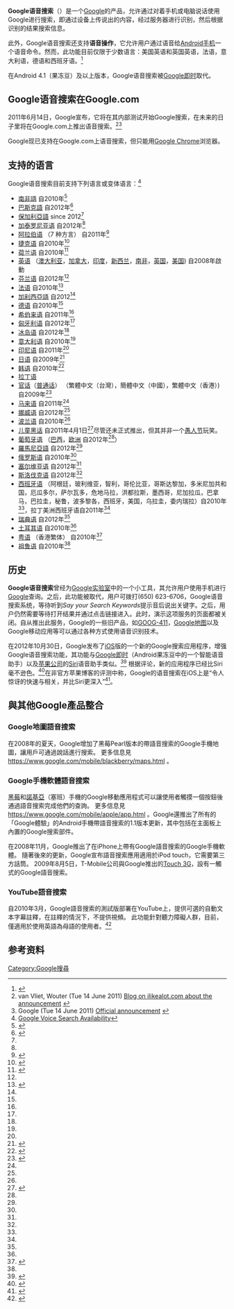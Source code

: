 {{NoteTA|G1=IT}}
{{Distinguish|Google Voice}}

{{Infobox software 
| name = Google语音搜索<br>Google Voice Search
| logo = [[File:Google_mic.svg|80px]]
| developer = [[Google|Google]]
| genre = 在手机和台式电脑上语音搜索
| language = 多国语言
| website = http://www.google.com/mobile/voice-search/ http://www.google.com/insidesearch/voicesearch.html
}}

'''Google语音搜索'''（{{lang-en|Google Voice Search}}）是一个[[Google|Google]]的产品，允许通过对着手机或电脑说话使用Google进行搜索，即通过设备上传说出的内容，经过服务器进行识别，然后根据识别的结果搜索信息。

此外，Google语音搜索还支持'''语音操作'''，它允许用户通过语音给[[Android手机|Android手机]]一个语音命令。然而，此功能目前仅限于少数语言：美国英语和英国英语，法语，意大利语，德语和西班牙语。<ref>{{cite web|url=http://googlemobile.blogspot.be/2011/09/introducing-voice-actions-for-android.html|title=Introducing Voice Actions for Android in the UK, France, Italy, Germany and Spain|date=16 September 2011|publisher=Google Mobile Blog|accessdate=2013-05-27|archive-date=2013-08-22|archive-url=https://www.webcitation.org/6J45uQgbg?url=http://googlemobile.blogspot.be/2011/09/introducing-voice-actions-for-android.html|dead-url=no}}</ref>

在Android 4.1（果冻豆）及以上版本，Google语音搜索被[[Google即时|Google即时]]取代。

== Google语音搜索在Google.com ==
2011年6月14日，Google宣布，它将在其内部测试开始Google搜索，在未来的日子里将在Google.com上推出语音搜索。<ref name="Ilikealot">van Vliet, Wouter (Tue 14 June 2011) [http://www.ilikealot.com/i/inside_google_search_2011_-_announcing_voice_search_search_by_image_and_more Blog on ilikealot.com about the announcement] {{Wayback|url=http://www.ilikealot.com/i/inside_google_search_2011_-_announcing_voice_search_search_by_image_and_more |date=20200919084324 }}</ref><ref name="Official announcement">Google (Tue 14 June 2011) [http://www.google.com/insidesearch/press.html#blog Official announcement] {{Wayback|url=http://www.google.com/insidesearch/press.html#blog |date=20120226001005 }}</ref>

Google现已支持在Google.com上语音搜索，但只能用[[Google_Chrome|Google Chrome]]浏览器。

==支持的语言==
Google语音搜索目前支持下列语言或变体语言：<ref>[https://support.google.com/mobile/bin/answer.py?hl=en&answer=170820 Google Voice Search Availability]{{dead link|date=2017年11月 |bot=InternetArchiveBot |fix-attempted=yes }}</ref>
* [[南非語|南非語]] 自2010年<ref name="languagesNov2010">{{cite web|url=http://googleresearch.blogspot.be/2010/11/voice-search-in-underrepresented.html|title=Voice Search in Underrepresented Languages|date=9 November 2010|publisher=Google Research Blog|accessdate=2013-05-28|archive-date=2013-08-22|archive-url=https://www.webcitation.org/6J45vMFj4?url=http://googleresearch.blogspot.be/2010/11/voice-search-in-underrepresented.html|dead-url=no}}</ref>
* [[巴斯克語|巴斯克語]] 自2012年<ref name="languagesAug2012">{{cite web|url=http://googleblog.blogspot.be/2012/08/voice-search-arrives-in-13-new-languages.html|title=Voice Search arrives in 13 new languages|date=17 August 2012|author=Google Blog|accessdate=2013-05-28|archive-date=2013-08-22|archive-url=https://www.webcitation.org/6J45w0jub?url=http://googleblog.blogspot.be/2012/08/voice-search-arrives-in-13-new-languages.html|dead-url=no}}</ref>
* [[保加利亞語|保加利亞語]] since 2012<ref name="languagesAug2012" />
* [[加泰罗尼亚语|加泰罗尼亚语]] 自2012年<ref name="languagesAug2012" />
* [[阿拉伯语|阿拉伯语]] （7 种方言） 自2011年<ref name="languagesDec2011">{{cite web|url=http://googlemobile.blogspot.be/2011/12/voice-search-arrives-in-middle-east.html|title=Voice Search arrives in the Middle East|date=5 December 2011|publisher=Google Mobile Blog|accessdate=2013-05-28|archive-date=2013-08-22|archive-url=https://www.webcitation.org/6J45whoFl?url=http://googlemobile.blogspot.be/2011/12/voice-search-arrives-in-middle-east.html|dead-url=no}}</ref>
* [[捷克语|捷克语]] 自2010年<ref name="languagesOct2010">{{cite web|url=http://googlemobile.blogspot.be/2010/10/voice-search-in-russian-polish-czech.html|title=Voice Search in Russian, Polish, Czech and Turkish|date=21 October 2010|author=Google Mobile Blog|accessdate=2013-05-28|archive-date=2013-08-22|archive-url=https://www.webcitation.org/6J45xRVLQ?url=http://googlemobile.blogspot.be/2010/10/voice-search-in-russian-polish-czech.html|dead-url=no}}</ref>
* [[荷兰语|荷兰语]] 自2010年<ref name="languagesMar2011">{{cite web|url=http://googlemobile.blogspot.be/2011/03/word-of-mouth-introducing-voice-search.html|title=Word of Mouth: Introducing Voice Search for Indonesian, Malaysian and Latin American Spanish|date=30 March 2011|author=Google Mobile Blog|accessdate=2013-05-28|archive-date=2013-08-22|archive-url=https://www.webcitation.org/6J45yByXH?url=http://googlemobile.blogspot.be/2011/03/word-of-mouth-introducing-voice-search.html|dead-url=no}}</ref>
* [[英语|英语]] （[[澳大利亚英语|澳大利亚]]，[[加拿大英语|加拿大]]，[[印度英语|印度]]，[[新西兰英语|新西兰]]，[[南非英语|南非]]，[[英国英语|英国]]，[[美国英语|美国]]) 自2008年啟動
* [[芬兰语|芬兰语]] 自2012年<ref name="languagesAug2012" />
* [[法语|法语]] 自2010年<ref name="languagesJun2010">{{cite web|url=http://googlemobile.blogspot.be/2010/06/salut-willkommen-benvenuto-bienvenido.html|title=Salut! Willkommen! Benvenuto! ¡Bienvenido! Google Search by Voice in French, German, Italian and Spanish|date=9 June 2010|author=Google Mobile Blog|accessdate=2013-05-28|archive-date=2013-08-22|archive-url=https://www.webcitation.org/6J45ypKml?url=http://googlemobile.blogspot.be/2010/06/salut-willkommen-benvenuto-bienvenido.html|dead-url=no}}</ref>
* [[加利西亞語|加利西亞語]] 自2012<ref name="languagesAug2012" />
* [[德语|德语]] 自2010年<ref name="languagesJun2010" />
* [[希伯来语|希伯来语]] 自2011年<ref name="languagesDec2011" />
* [[匈牙利语|匈牙利语]] 自2012年<ref name="languagesAug2012" />
* [[冰岛语|冰岛语]] 自2012年<ref name="languagesAug2012" />
* [[意大利语|意大利语]] 自2010年<ref name="languagesJun2010" />
* [[印尼语|印尼语]] 自2011年<ref name="languagesMar2011" />
* [[日语|日语]] 自2009年<ref name="languagesJapanese">{{cite web|url=http://googleresearch.blogspot.be/2009/12/teaching-computer-to-understand.html|title=Teaching a Computer to Understand Japanese|date=15 December 2009|publisher=Google Research Blog|accessdate=2013-05-28|archive-date=2013-08-22|archive-url=https://www.webcitation.org/6J45zdGj8?url=http://googleresearch.blogspot.be/2009/12/teaching-computer-to-understand.html|dead-url=no}}</ref>
* [[韩语|韩语]] 自2010年<ref name="languagesKorean">{{cite web|url=http://googlemobile.blogspot.be/2010/06/annyeong-haseyo-to-google-search-by.html|title="Annyeong Haseyo! "안녕하세요" to Google Search by Voice in Korean|date=22 June 2010|publisher=Google Mobile Blog|accessdate=2013-05-28|archive-date=2013-08-22|archive-url=https://www.webcitation.org/6J460H413?url=http://googlemobile.blogspot.be/2010/06/annyeong-haseyo-to-google-search-by.html|dead-url=no}}</ref>
* [[拉丁语|拉丁语]]
* [[官话|官话]]（[[普通话|普通话]]） （繁體中文（台灣），簡體中文（中國），繁體中文（香港）) 自2009年<ref name="languagesMandarin">{{cite web|url=http://googleresearch.blogspot.be/2009/11/google-search-by-voice-learns-mandarin.html|title=Google Search by Voice Learns Mandarin Chinese|date=2 November 2009|publisher=Google Research Blog|accessdate=2013-05-28|archive-date=2013-08-22|archive-url=https://www.webcitation.org/6J460ySNM?url=http://googleresearch.blogspot.be/2009/11/google-search-by-voice-learns-mandarin.html|dead-url=no}}</ref>
* [[马来语|马来语]] 自2011年<ref name="languagesMar2011" />
* [[挪威语|挪威语]] 自2012年<ref name="languagesAug2012" />
* [[波兰语|波兰语]] 自2010年<ref name="languagesOct2010" />
* [[儿童黑话|儿童黑话]] 自2011年4月1日<ref name="languagesApr2011">{{cite web|url=http://googleresearch.blogspot.be/2011/04/ig-pay-atin-lay-oice-vay-earch-say.html|title=Ig-pay Atin-lay Oice-vay Earch-say|date=1 April 2011|publisher=Google Research Blog|accessdate=2013-05-28|archive-date=2013-08-22|archive-url=https://www.webcitation.org/6J461mBZr?url=http://googleresearch.blogspot.be/2011/04/ig-pay-atin-lay-oice-vay-earch-say.html|dead-url=no}}</ref>尽管还未正式推出，但其并非一个[[愚人节|愚人节]]玩笑。
* [[葡萄牙语|葡萄牙语]] （[[巴西葡萄牙语|巴西]]，[[欧洲葡萄牙语|欧洲]] 自2012年<ref name="languagesAug2012" />）
* [[羅馬尼亞語|羅馬尼亞語]] 自2012年<ref name="languagesAug2012" />
* [[俄罗斯语|俄罗斯语]] 自2010年<ref name="languagesOct2010" />
* [[塞尔维亚语|塞尔维亚语]] 自2012年<ref name="languagesAug2012" />
* [[斯洛伐克语|斯洛伐克语]] 自2012年<ref name="languagesAug2012" />
* [[西班牙语|西班牙语]] （阿根廷，玻利维亚，智利，哥伦比亚，哥斯达黎加，多米尼加共和国，厄瓜多尔，萨尔瓦多，危地马拉，洪都拉斯，墨西哥，尼加拉瓜，巴拿马，巴拉圭，秘鲁，波多黎各，西班牙，美国，乌拉圭，委内瑞拉）自2010年<ref name="languagesJun2010" />，拉丁美洲西班牙语自2011年<ref name="languagesMar2011" />
* [[瑞典语|瑞典语]] 自2012年<ref name="languagesAug2012" />
* [[土耳其语|土耳其语]] 自2010年<ref name="languagesOct2010" />
* [[粤语|粤语]] （香港繁体） 自2010年<ref name="languagesCantonese">{{cite web|url=http://googleresearch.blogspot.be/2010/12/google-launches-cantonese-voice-search.html|title=Google Launches Cantonese Voice Search in Hong Kong|date=2 December 2010|publisher=Google Research Blog|accessdate=2013-05-28|archive-date=2013-08-22|archive-url=https://www.webcitation.org/6J462OoKT?url=http://googleresearch.blogspot.be/2010/12/google-launches-cantonese-voice-search.html|dead-url=no}}</ref>
* [[祖鲁语|祖鲁语]] 自2010年<ref name="languagesNov2010" />

==历史==
'''Google语音搜索'''曾经为[[Google实验室|Google实验室]]中的一个小工具，其允许用户使用手机进行[[Google|Google]]查询。之后，此功能被取代，用户可拨打(650) 623-6706，Google语音搜索系统，等待听到''Say your Search Keywords''提示音后说出关键字。之后，用户仍然需要等待打开结果并通过点击链接进入。此时，演示这项服务的页面都被关闭。自从推出此服务，Google的一些旧产品，如[[GOOG-411|GOOG-411]]，[[Google地图|Google地图]]以及Google移动应用等可以通过各种方式使用语音识别技术。

在2012年10月30日，Google发布了[[iOS|iOS]]版的一个新的Google搜索应用程序，增强Google语音搜索功能，其功能与[[Google即时|Google即时]]（Android果冻豆中的一个智能语音助手）以及[[苹果公司|苹果公司]]的[[Siri|Siri]]语音助手类似。<ref>{{cite web|url=http://www.engadget.com/2012/10/30/google-search-app-for-ios-updated-with-new-voice-search-function/|title=Google Search App for iOS Updated with new Voice Search function|date=30 October 2012|publisher=Engadget|accessdate=2013-05-28|archive-date=2019-02-26|archive-url=https://web.archive.org/web/20190226172709/https://www.engadget.com/2012/10/30/google-search-app-for-ios-updated-with-new-voice-search-function/|dead-url=no}}</ref> 根据评论，新的应用程序已经比Siri毫不逊色。<ref>{{cite web|url=http://www.collectedcritics.com/product/google-voice-search/|title=Google Voice Search Reviews|date=17 November 2012|publisher=Collected Critics}}{{dead link|date=2017年11月 |bot=InternetArchiveBot |fix-attempted=yes }}</ref>在非官方苹果博客的评测中称，Google的语音搜索在iOS上是“令人惊讶的快速与相关，并比Siri更深入”<ref>{{cite web|url=http://www.tuaw.com/2012/11/01/siri-vs-google-voice-search-may-the-best-robot-helper-win/|title=Siri vs Google Voice Search - May the Best Robot Helper Win|date=1 November 2012|publisher=TUAW|accessdate=2013-05-28|archive-date=2015-01-31|archive-url=https://web.archive.org/web/20150131155234/http://www.tuaw.com/2012/11/01/siri-vs-google-voice-search-may-the-best-robot-helper-win/|dead-url=no}}</ref>。

==與其他Google產品整合==
===Google地圖語音搜索===
在2008年的夏天，Google增加了黑莓Pearl版本的帶語音搜索的Google手機地圖，讓用戶可通過說話進行搜索。 更多信息見 https://www.google.com/mobile/blackberry/maps.html {{Wayback|url=https://www.google.com/mobile/blackberry/maps.html |date=20090523130138 }} 。

===Google手機軟體語音搜索===
[[黑莓手機|黑莓]]和[[諾基亞|諾基亞]]（塞班）手機的Google移動應用程式可以讓使用者觸摸一個按鈕後通過語音搜索完成他們的查詢。 更多信息見  https://www.google.com/mobile/apple/app.html {{Wayback|url=https://www.google.com/mobile/apple/app.html |date=20090523020204 }} 。Google還推出了所有的「Google體驗」的Android手機帶語音搜索的1.1版本更新，其中包括在主面板上內置的Google搜索部件。

在2008年11月，Google推出了在iPhone上帶有Google語音搜索的Google手機軟體。 隨著後來的更新，Google宣布語音搜索應用適用於iPod touch，它需要第三方話筒。 2009年8月5日，T-Mobile公司與Google推出的[[HTC_Magicmy|Touch 3G]]，設有一觸式的Google語音搜索。

===YouTube語音搜索===
自2010年3月，Google語音搜索的測試版部署在YouTube上，提供可選的自動文本字幕註釋，在註釋的情況下，不提供視頻。 此功能針對聽力障礙人群，目前，僅適用於使用英語為母語的使用者。<ref>{{Cite news|url=http://www.telegraph.co.uk/technology/google/7374199/YouTube-adds-video-captions.html|title=YouTube adds video captions|trans-title=YouTube 添加視頻字幕|publisher=每日電訊報|date=2010-03-05|accessdate=2010-03-07|location=倫敦|author=Matt Warman|archive-date=2019-02-26|archive-url=https://web.archive.org/web/20190226112717/https://www.telegraph.co.uk/technology/google/7374199/YouTube-adds-video-captions.html}}</ref>

==参考资料==
{{reflist}}

{{Google公司}}

[[Category:Google搜尋|Category:Google搜尋]]
